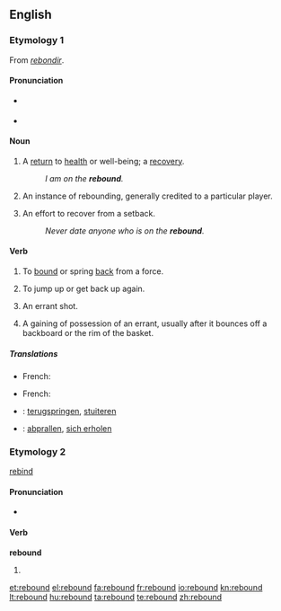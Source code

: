 ==English==

===Etymology 1===
From {{etyl|fro}} ''[[rebondir]]''.

====Pronunciation====
* {{a|RP}} {{IPA|ri'bɑʊnd}}
* {{a|US}} {{IPA|'ribɑʊnd}}

====Noun====
{{en-noun}}

# A [[return]] to [[health]] or well-being; a [[recovery]].
#: ''I am on the '''rebound'''.''
# {{sports}} An instance of rebounding, generally credited to a particular player.
# An effort to recover from a setback.
#: ''Never date anyone who is on the '''rebound'''.''

====Verb====
{{en-verb|rebounds|rebounding|rebounded}}

# To [[bound]] or spring [[back]] from a force.
# {{figurative}} To jump up or get back up again.
# {{context|sports}} An errant shot.
# {{basketball}} A gaining of possession of an errant, usually after it bounces off a backboard or the rim of the basket.

=====Translations=====
{{trans-top|To bound or spring back from a force}}
* French: {{t+|fr|rebondir}}
{{trans-mid}}
{{trans-bottom}}

{{trans-top|To jump up or get back up again}}
* French: {{t+|fr|rebondir}}
{{trans-mid}}
{{trans-bottom}}

{{trans-top|(sports) to gain possession from an errant shot}}
{{trans-mid}}
{{trans-bottom}}

{{checktrans-top}}
* {{ttbc|Dutch}}: [[terugspringen]], [[stuiteren]]
{{trans-mid}}
* {{ttbc|German}}: [[abprallen]], [[sich erholen]]
{{trans-bottom}}

===Etymology 2===
[[rebind]]

====Pronunciation====
* {{IPA|'ribɑʊnd}}

====Verb====
'''rebound'''

# {{past of|[[rebind]]}}

[[et:rebound]]
[[el:rebound]]
[[fa:rebound]]
[[fr:rebound]]
[[io:rebound]]
[[kn:rebound]]
[[lt:rebound]]
[[hu:rebound]]
[[ta:rebound]]
[[te:rebound]]
[[zh:rebound]]